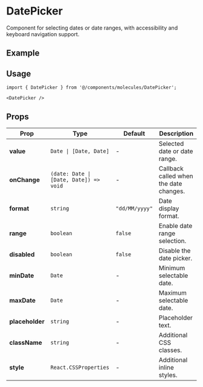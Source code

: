 
<Meta of={DatePickerStories} component={DatePicker}/>

# DatePicker

Component for selecting dates or date ranges, with accessibility and keyboard navigation support.

## Example
<Canvas withToolbar>
  <Story of={DatePickerStories.Default} />
  <Story of={DatePickerStories.Range} />
  <Story of={DatePickerStories.Formats} />
  <Story of={DatePickerStories.Disabled} />
</Canvas>

## Usage

```tsx
import { DatePicker } from '@/components/molecules/DatePicker';

<DatePicker />
```

## Props

<table style={{ width: '100%', borderCollapse: 'collapse', margin: '1.5rem 0' }}>
  <thead>
    <tr style={{ background: '#f7f7fa' }}>
      <th style={{ textAlign: 'left', padding: '8px' }}>Prop</th>
      <th style={{ textAlign: 'left', padding: '8px' }}>Type</th>
      <th style={{ textAlign: 'left', padding: '8px' }}>Default</th>
      <th style={{ textAlign: 'left', padding: '8px' }}>Description</th>
    </tr>
  </thead>
  <tbody>
    <tr>
      <td><b>value</b></td>
      <td><code>Date | [Date, Date]</code></td>
      <td>-</td>
      <td>Selected date or date range.</td>
    </tr>
    <tr>
      <td><b>onChange</b></td>
      <td><code>(date: Date | [Date, Date]) => void</code></td>
      <td>-</td>
      <td>Callback called when the date changes.</td>
    </tr>
    <tr>
      <td><b>format</b></td>
      <td><code>string</code></td>
      <td><code>"dd/MM/yyyy"</code></td>
      <td>Date display format.</td>
    </tr>
    <tr>
      <td><b>range</b></td>
      <td><code>boolean</code></td>
      <td><code>false</code></td>
      <td>Enable date range selection.</td>
    </tr>
    <tr>
      <td><b>disabled</b></td>
      <td><code>boolean</code></td>
      <td><code>false</code></td>
      <td>Disable the date picker.</td>
    </tr>
    <tr>
      <td><b>minDate</b></td>
      <td><code>Date</code></td>
      <td>-</td>
      <td>Minimum selectable date.</td>
    </tr>
    <tr>
      <td><b>maxDate</b></td>
      <td><code>Date</code></td>
      <td>-</td>
      <td>Maximum selectable date.</td>
    </tr>
    <tr>
      <td><b>placeholder</b></td>
      <td><code>string</code></td>
      <td>-</td>
      <td>Placeholder text.</td>
    </tr>
    <tr>
      <td><b>className</b></td>
      <td><code>string</code></td>
      <td>-</td>
      <td>Additional CSS classes.</td>
    </tr>
    <tr>
      <td><b>style</b></td>
      <td><code>React.CSSProperties</code></td>
      <td>-</td>
      <td>Additional inline styles.</td>
    </tr>
  </tbody>
</table> 
